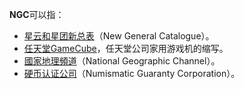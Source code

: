 '''NGC'''可以指：
* [[星云和星团新总表|星云和星团新总表]]（New General Catalogue）。
* [[任天堂GameCube|任天堂GameCube]]，任天堂公司家用游戏机的缩写。
* [[國家地理頻道|國家地理頻道]]（National Geographic Channel）。
*[[硬币认证公司|硬币认证公司]]（Numismatic Guaranty Corporation）。
{{disambig|Cat=三字拉丁字母缩写消歧义}}